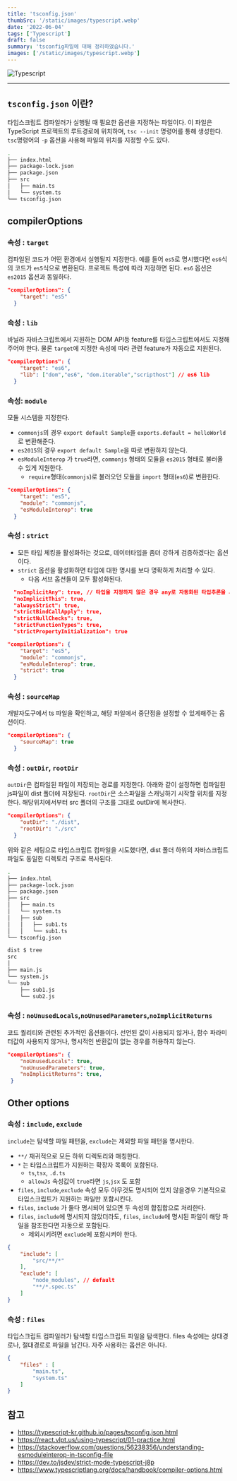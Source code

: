 ```yaml
---
title: 'tsconfig.json'
thumbSrc: '/static/images/typescript.webp'
date: '2022-06-04'
tags: ['Typescript']
draft: false
summary: 'tsconfig파일에 대해 정리하였습니다.'
images: ['/static/images/typescript.webp']
---
```

![Typescript](/static/images/typescript.webp)

---

## `tsconfig.json` 이란?
타입스크립트 컴파일러가 실행될 때 필요한 옵션을 지정하는 파일이다. 이 파일은 TypeScript 프로젝트의 루트경로에 위치하며, `tsc --init` 명령어를 통해 생성한다. 
`tsc`명령어의 `-p` 옵션을 사용해 파일의 위치를 지정할 수도 있다.

```bash
.
├── index.html
├── package-lock.json
├── package.json
├── src
│   ├── main.ts
│   └── system.ts
└── tsconfig.json
```
## compilerOptions

### 속성 : `target`
컴파일된 코드가 어떤 환경에서 실행될지 지정한다. 예를 들어 `es5`로 명시했다면 `es6`식의 코드가 `es5`식으로 변환된다. 
프로젝트 특성에 따라 지정하면 된다. `es6` 옵션은 `es2015` 옵션과 동일하다.
```json
"compilerOptions": {
    "target": "es5"
  }
```

### 속성 : `lib`
바닐라 자바스크립트에서 지원하는 DOM API등 feature를 타입스크립트에서도 지정해주어야 한다. 물론 `target`에 지정한 속성에 따라 
관련 feature가 자동으로 지원된다.
```json
"compilerOptions": {
    "target": "es6",
    "lib": ["dom","es6", "dom.iterable","scripthost"] // es6 lib
  }
```

### 속성: `module`
모듈 시스템을 지정한다. 
- `commonjs`의 경우 `export default Sample`을 `exports.default = helloWorld`로 변환해준다. 
- `es2015`의 경우 `export default Sample`을 따로 변환하지 않는다. 
- `esModuleInterop` 가 `true`라면, `commonjs` 형태의 모듈을 `es2015` 형태로 불러올 수 있게 지원한다. 
    - `require`형태(`commonjs`)로 불러오던 모듈을 `import` 형태(`es6`)로 변환한다.
```json
"compilerOptions": {
    "target": "es5",
    "module": "commonjs",
    "esModuleInterop": true
  }
```
### 속성 : `strict`
- 모든 타입 체킹을 활성화하는 것으로, 데이터타입을 좀더 강하게 검증하겠다는 옵션이다.
- `strict` 옵션을 활성화하면 타입에 대한 명시를 보다 명확하게 처리할 수 있다.
    - 다음 서브 옵션들이 모두 활성화된다.
```json
  "noImplicitAny": true, // 타입을 지정하지 않은 경우 any로 자동화된 타입추론을 시도하지 않는다. 타입선언을 좀더 명확히 할 수 있다는 장점.
  "noImplicitThis": true,
  "alwaysStrict": true,
  "strictBindCallApply": true,
  "strictNullChecks": true,
  "strictFunctionTypes": true,
  "strictPropertyInitialization": true
```
```json
"compilerOptions": {
    "target": "es5",
    "module": "commonjs",
    "esModuleInterop": true,
    "strict": true
  }
```

### 속성 : `sourceMap`
개발자도구에서 ts 파일을 확인하고, 해당 파일에서 중단점을 설정할 수 있게해주는 옵션이다.
```json
"compilerOptions": {
    "sourceMap": true
  }
```

### 속성 : `outDir`, `rootDir`
`outDir`은 컴파일된 파일이 저장되는 경로를 지정한다. 아래와 같이 설정하면 컴파일된 js파일이 dist 폴더에 저장된다. `rootDir`은 소스파일을 스캐닝하기 시작할 위치를 지정한다.
해당위치에서부터 src 폴더의 구조를 그대로 outDir에 복사한다.
```json
"compilerOptions": {
    "outDir": "./dist",
    "rootDir": "./src"
  }
```
위와 같은 세팅으로 타입스크립트 컴파일을 시도했다면, dist 폴더 하위의 자바스크립트파일도 동일한 디렉토리 구조로 복사된다.
```bash
.
├── index.html
├── package-lock.json
├── package.json
├── src
│   ├── main.ts
│   └── system.ts
│   ├── sub
│   │   ├── sub1.ts
│   │   └── sub1.ts
└── tsconfig.json
```

```bash
dist $ tree
src
│
├── main.js
└── system.js
└── sub
    ├── sub1.js
    └── sub2.js
```
### 속성 : `noUnusedLocals`,`noUnusedParameters`,`noImplicitReturns`
코드 퀄리티와 관련된 추가적인 옵션들이다. 선언된 값이 사용되지 않거나, 함수 파라미터값이 사용되지 않거나, 명시적인 반환값이 없는 경우를 허용하지 않는다.
```json
"compilerOptions": {
    "noUnusedLocals": true,                
    "noUnusedParameters": true,            
    "noImplicitReturns": true,             
 }
```
## Other options

### 속성 : `include`, `exclude`
`include`는 탐색할 파일 패턴을, `exclude`는 제외할 파일 패턴을 명시한다. 
- `**/` 재귀적으로 모든 하위 디렉토리와 매칭한다.
- `*` 는 타입스크립트가 지원하는 확장자 목록이 포함된다. 
    - `ts`,`tsx`, `.d.ts`
    - `allowJs` 속성값이 `true`라면 `js`,`jsx` 도 포함
- `files`, `include`,`exclude` 속성 모두 아무것도 명시되어 있지 않을경우 기본적으로 타입스크립트가 지원하는 파일만 포함시킨다. 
- `files`, `include` 가 둘다 명시되어 있으면 두 속성의 합집합으로 처리한다. 
- `files`, `include`에 명시되지 않았더라도, `files`, `include`에 명시된 파일이 해당 파일을 참조한다면 자동으로 포함된다.
    - 제외시키려면 `exclude`에 포함시켜야 한다. 

```json
{
    "include": [
        "src/**/*"
    ],
    "exclude": [
        "node_modules", // default
        "**/*.spec.ts"
    ]
}
```

### 속성 : `files`
타입스크립트 컴파일러가 탐색할 타입스크립트 파일을 탐색한다. files 속성에는 상대경로나, 절대경로로 파일을 남긴다. 자주 사용하는 옵션은 아니다.
```json
{
    "files" : [
        "main.ts",
        "system.ts"
    ]
}
```
## 참고
- https://typescript-kr.github.io/pages/tsconfig.json.html
- https://react.vlpt.us/using-typescript/01-practice.html
- https://stackoverflow.com/questions/56238356/understanding-esmoduleinterop-in-tsconfig-file
- https://dev.to/jsdev/strict-mode-typescript-j8p
- https://www.typescriptlang.org/docs/handbook/compiler-options.html
